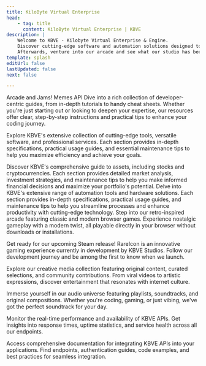 ```yaml
---
title: KiloByte Virtual Enterprise
head:
    - tag: title
      content: KiloByte Virtual Enterprise | KBVE
description: |
    Welcome to KBVE - Kilobyte Virtual Enterprise & Engine. 
    Discover cutting-edge software and automation solutions designed to streamline and enhance your projects.
    Afterwards, venture into our arcade and see what our studio has been cooking up!
template: splash
editUrl: false
lastUpdated: false
next: false

---
```



<Tabs syncKey="home">
  <TabItem label="Dev">
  <AstroCards 
  url="https://kbve.com/api/applications.json" 
  collectionKey="applications" 
  virtualized={true}
  containerHeight="800px"
  minCardWidth={320}
  cardHeight={450}
/>
  </TabItem>
  <TabItem label="Gaming">Arcade and Jams!</TabItem>
  <TabItem label="Memes">Memes</TabItem>
  <TabItem label="API">API</TabItem>
</Tabs>

<Tabs syncKey="home">
  <TabItem label="Dev">

<CardGrid stagger>

<Card title="Developer Resources" icon="document">
Dive into a rich collection of developer-centric guides, from in-depth tutorials to handy cheat sheets.
Whether you're just starting out or looking to deepen your expertise, our resources offer clear, step-by-step instructions and practical tips to enhance your coding journey.

<LinkCard
  title="Mastering JavaScript"
  description="Unlock the full potential of JavaScript with our extensive guides on building dynamic applications, from client-side to server-side with NodeJS."
  href="/application/javascript/"
/>

<LinkCard
  title="Docker Demystified"
  description="Dive into our comprehensive Docker tutorials to streamline your app deployments, manage containers, and harness the power of Docker Compose."
  href="/application/docker/"
/>

</Card>

<Card title="Tools, Software, and Services" icon="seti:eslint">
Explore KBVE's extensive collection of cutting-edge tools, versatile software, and professional services.
Each section provides in-depth specifications, practical usage guides, and essential maintenance tips to help you maximize efficiency and achieve your goals.

<LinkCard
  title="KBVE Jukebox"
  description="Experience the ultimate music tool that curates playlists based on your favorite keywords. Enjoy a personalized musical journey with our diverse selection."
  href="/music/"
/>

<LinkCard
  title="Webmaster Utility"
  description="Optimize your website with our powerful webmaster tool. From SEO enhancements to performance tracking, streamline your site management with ease."
  href="/webmaster/"
/>

</Card>

<Card title="Assets and Investments" icon="seti:puppet">
Discover KBVE's comprehensive guide to assets, including stocks and cryptocurrencies.
Each section provides detailed market analysis, investment strategies, and maintenance tips to help you make informed financial decisions and maximize your portfolio's potential.
</Card>

<Card title="Automation Software and Hardware" icon="seti:terraform">
Delve into KBVE's extensive range of automation tools and hardware solutions.
Each section provides in-depth specifications, practical usage guides, and maintenance tips to help you streamline processes and enhance productivity with cutting-edge technology.

</Card>
</CardGrid>
</TabItem>
  <TabItem label="Gaming">

<CardGrid stagger>

<Card title="KBVE Arcade" icon="rocket">
Step into our retro-inspired arcade featuring classic and modern browser games.
Experience nostalgic gameplay with a modern twist, all playable directly in your browser without downloads or installations.

<LinkCard
  title="Play Now"
  description="Jump straight into our collection of browser-based games, from puzzle challenges to action-packed adventures."
  href="/arcade/"
/>

<LinkCard
  title="Game Jams"
  description="Participate in our community game development challenges and showcase your creative game ideas."
  href="/games/"
/>

</Card>

<Card title="RareIcon - Coming Soon" icon="star">
Get ready for our upcoming Steam release! RareIcon is an innovative gaming experience currently in development by KBVE Studios.
Follow our development journey and be among the first to know when we launch.

<LinkCard
  title="Development Blog"
  description="Follow the creation of RareIcon, from concept art to gameplay mechanics."
  href="/projects/rareicon/"
/>

<LinkCard
  title="Wishlist on Steam"
  description="Add RareIcon to your Steam wishlist and get notified on release day."
  href="#"
/>

</Card>

</CardGrid>

  </TabItem>

  <TabItem label="Memes">

<CardGrid stagger>

<Card title="Media Hub" icon="camera">
Explore our creative media collection featuring original content, curated selections, and community contributions.
From viral videos to artistic expressions, discover entertainment that resonates with internet culture.

<LinkCard
  title="Video Gallery"
  description="Browse our collection of funny clips, creative shorts, and memorable moments."
  href="/media/videos/"
/>

<LinkCard
  title="Image Collection"
  description="Discover memes, digital art, and visual content from our community."
  href="/media/images/"
/>

</Card>

<Card title="Music & Audio" icon="musical-note">
Immerse yourself in our audio universe featuring playlists, soundtracks, and original compositions.
Whether you're coding, gaming, or just vibing, we've got the perfect soundtrack for your day.

<LinkCard
  title="KBVE Jukebox"
  description="Stream curated playlists and discover new music based on your mood and preferences."
  href="/music/"
/>

<LinkCard
  title="Podcast & Audio Shows"
  description="Listen to tech talks, gaming discussions, and creative audio content."
  href="/media/audio/"
/>

</Card>

</CardGrid>

  </TabItem>

  <TabItem label="API">

<CardGrid stagger>

<Card title="API Status & Performance" icon="graph">
Monitor the real-time performance and availability of KBVE APIs.
Get insights into response times, uptime statistics, and service health across all our endpoints.

<LinkCard
  title="Status Dashboard"
  description="View live status of all KBVE API services and historical uptime data."
  href="/api/status/"
/>

<LinkCard
  title="Performance Metrics"
  description="Analyze response times, throughput, and reliability metrics for our APIs."
  href="/api/metrics/"
/>

</Card>

<Card title="Developer Documentation" icon="code">
Access comprehensive documentation for integrating KBVE APIs into your applications.
Find endpoints, authentication guides, code examples, and best practices for seamless integration.

<LinkCard
  title="API Reference"
  description="Browse complete documentation for all available endpoints and parameters."
  href="/api/docs/"
/>

<LinkCard
  title="Quick Start Guides"
  description="Get up and running quickly with our step-by-step integration tutorials."
  href="/api/quickstart/"
/>

</Card>

</CardGrid>

  </TabItem>
</Tabs>
